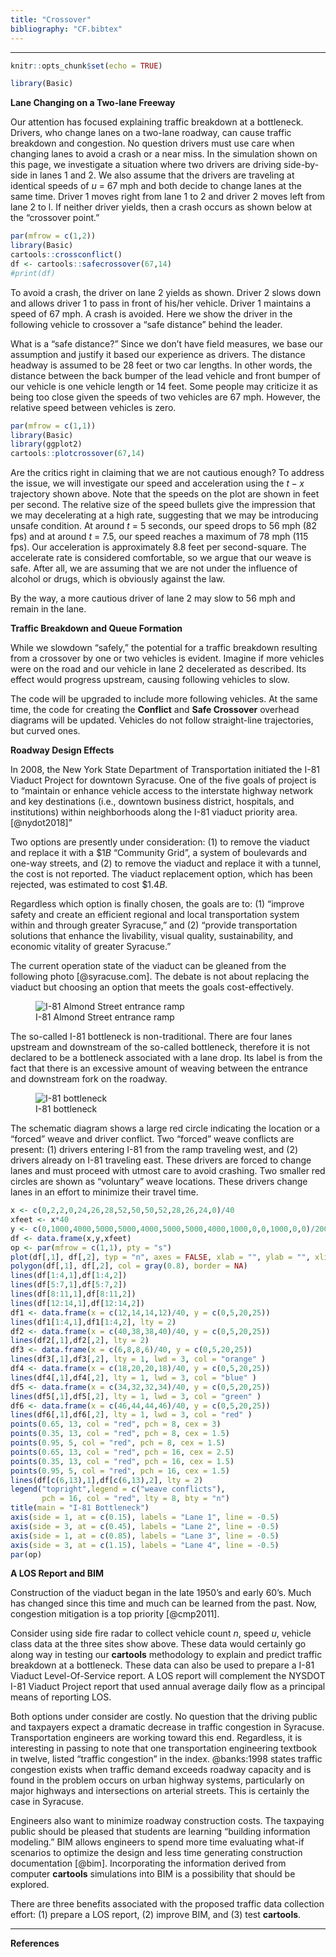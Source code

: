 ```yaml
---
title: "Crossover"
bibliography: "CF.bibtex"
---
```


***
[^1]: The __cartools__ functions __crossconflict__, __safecrossover__ and __plotcrossover__ are used to create the plots shown on this page. 

```r
knitr::opts_chunk$set(echo = TRUE)
```


```r
library(Basic)
```

__Lane Changing on a Two-lane Freeway__


Our attention has focused explaining traffic breakdown at a bottleneck. Drivers, who change lanes on a two-lane roadway, can cause traffic breakdown and congestion.  No question drivers must use care when changing lanes to avoid a crash or a near miss. In the simulation shown on this page, we investigate a situation where two drivers are driving side-by-side in lanes 1 and 2. We also assume that the drivers are traveling at identical speeds of $u$ = 67 mph and both decide to change lanes at the same time. Driver 1 moves right from lane 1 to 2 and driver 2 moves left from lane 2 to l. If neither driver yields, then a crash occurs as shown below at the "crossover point." 


```r
par(mfrow = c(1,2))
library(Basic)
cartools::crossconflict()
df <- cartools::safecrossover(67,14)
#print(df)
```

To avoid a crash, the driver on lane 2 yields as shown. Driver 2 slows down and allows driver 1 to pass in front of his/her vehicle. Driver 1 maintains a speed of 67 mph.  A crash is avoided. Here we show the driver in the following vehicle to crossover a "safe distance" behind the leader. 

What is a "safe distance?" Since we don't have field measures, we base our assumption and justify it based our experience as  drivers. The distance headway is assumed to be 28 feet or two car lengths. In other words, the distance between the back bumper of the lead vehicle and  front bumper of our vehicle is one vehicle length or 14 feet. Some people may criticize it as being too close given the speeds of two vehicles are 67 mph. However, the relative speed between vehicles  is zero.  

```r
par(mfrow = c(1,1))
library(Basic)
library(ggplot2)
cartools::plotcrossover(67,14)
```

Are the critics right in claiming that we are not cautious enough?  To address the issue, we will investigate our speed and acceleration using the $t-x$ trajectory shown above. Note that the speeds on the plot are shown in feet per second. The relative size of the speed bullets give the impression that we may decelerating at a high rate, suggesting that we may be introducing unsafe condition. At around $t$ = 5 seconds, our speed drops to 56 mph (82 fps) and at around $t$ = 7.5, our speed reaches a maximum of 78 mph (115 fps).  Our acceleration is approximately 8.8 feet per second-square. The accelerate rate is considered comfortable, so we argue that our weave is safe. After all, we are assuming that we are not under the influence of alcohol or drugs, which is obviously against the law.

By the way, a more cautious driver of lane 2 may slow to 56 mph and remain in the lane. 

__Traffic Breakdown and Queue Formation__

While we slowdown "safely," the potential for a traffic breakdown resulting from a crossover by one or two vehicles is evident. Imagine if more vehicles were on the road and our vehicle in lane 2 decelerated as described. Its effect would progress upstream, causing following vehicles to slow. 

The code will be upgraded to include more following vehicles. At the same time, the code for creating the __Conflict__ and __Safe Crossover__ overhead diagrams will be updated. Vehicles  do not follow straight-line trajectories, but curved ones. 

__Roadway Design Effects__

In 2008, the New York State Department of Transportation initiated the I-81 Viaduct Project for downtown Syracuse. One of the five goals of project is to "maintain or enhance vehicle access to the interstate highway network and key destinations (i.e., downtown business district, hospitals, and institutions) within neighborhoods along the I-81 viaduct priority area. [@nydot2018]"

Two options are presently under consideration: (1) to remove the viaduct and replace it with a $\$1B$ "Community Grid", a system of boulevards and one-way streets, and (2) to remove the viaduct and replace it with a tunnel, the cost is not reported. The viaduct replacement option, which has been rejected, was estimated to cost $\$1.4B$. 

Regardless which option is finally chosen, the goals are to: (1) "improve safety and create an efficient regional and local transportation system within and through greater Syracuse," and (2) "provide transportation solutions that enhance the livability, visual quality, sustainability, and economic vitality of greater Syracuse."

The current operation state of the viaduct  can be gleaned from the following photo [@syracuse.com]. The debate is not about replacing the viaduct but choosing an option that meets the goals cost-effectively.

![I-81 Almond Street entrance ramp](AlmondStreet.jpeg)



The so-called I-81 bottleneck is non-traditional. There are four lanes upstream and downstream of the so-called bottleneck, therefore it is not declared to be a bottleneck associated with a lane drop.  Its label is  from the fact that there is an excessive amount of weaving between the entrance and downstream fork on the roadway.  

![I-81 bottleneck](I-81bottleneck.jpeg.001.jpeg)

The schematic diagram shows a large red circle indicating the location or a "forced"  weave and driver conflict. Two "forced" weave conflicts are present: (1) drivers entering I-81 from the ramp traveling  west,  and (2) drivers  already on I-81 traveling east. These drivers are forced to change lanes and must proceed with utmost care to avoid crashing. Two smaller red circles are shown as "voluntary" weave locations.  These drivers change lanes in an effort to minimize their travel time. 



```r
x <- c(0,2,2,0,24,26,28,52,50,50,52,28,26,24,0)/40
xfeet <- x*40
y <- c(0,1000,4000,5000,5000,4000,5000,5000,4000,1000,0,0,1000,0,0)/200
df <- data.frame(x,y,xfeet)
op <- par(mfrow = c(1,1), pty = "s")
plot(df[,1], df[,2], typ = "n", axes = FALSE, xlab = "", ylab = "", xlim = c(0, 2.5))
polygon(df[,1], df[,2], col = gray(0.8), border = NA)
lines(df[1:4,1],df[1:4,2])
lines(df[5:7,1],df[5:7,2])
lines(df[8:11,1],df[8:11,2])
lines(df[12:14,1],df[12:14,2])
df1 <- data.frame(x = c(12,14,14,12)/40, y = c(0,5,20,25))
lines(df1[1:4,1],df1[1:4,2], lty = 2)
df2 <- data.frame(x = c(40,38,38,40)/40, y = c(0,5,20,25))
lines(df2[,1],df2[,2], lty = 2)
df3 <- data.frame(x = c(6,8,8,6)/40, y = c(0,5,20,25))
lines(df3[,1],df3[,2], lty = 1, lwd = 3, col = "orange" )
df4 <- data.frame(x = c(18,20,20,18)/40, y = c(0,5,20,25))
lines(df4[,1],df4[,2], lty = 1, lwd = 3, col = "blue" )
df5 <- data.frame(x = c(34,32,32,34)/40, y = c(0,5,20,25))
lines(df5[,1],df5[,2], lty = 1, lwd = 3, col = "green" )
df6 <- data.frame(x = c(46,44,44,46)/40, y = c(0,5,20,25))
lines(df6[,1],df6[,2], lty = 1, lwd = 3, col = "red" )
points(0.65, 13, col = "red", pch = 8, cex = 3)
points(0.35, 13, col = "red", pch = 8, cex = 1.5)
points(0.95, 5, col = "red", pch = 8, cex = 1.5)
points(0.65, 13, col = "red", pch = 16, cex = 2.5)
points(0.35, 13, col = "red", pch = 16, cex = 1.5)
points(0.95, 5, col = "red", pch = 16, cex = 1.5)
lines(df[c(6,13),1],df[c(6,13),2], lty = 2)
legend("topright",legend = c("weave conflicts"),
       pch = 16, col = "red", lty = 8, bty = "n")
title(main = "I-81 Bottleneck")
axis(side = 1, at = c(0.15), labels = "Lane 1", line = -0.5)
axis(side = 3, at = c(0.45), labels = "Lane 2", line = -0.5)
axis(side = 1, at = c(0.85), labels = "Lane 3", line = -0.5)
axis(side = 3, at = c(1.15), labels = "Lane 4", line = -0.5)
par(op)
```

__A LOS Report and BIM__

Construction of the viaduct began in the late 1950's and early 60's. Much has changed since this time and much can be learned from the past. Now, congestion mitigation is a top priority [@cmp2011].

Consider using side fire radar to collect vehicle count $n$, speed $u$, vehicle class data at the three sites show above. These data would certainly go along way in testing our __cartools__ methodology to explain and predict traffic breakdown at a bottleneck.  These data can also be used to prepare a I-81 Viaduct Level-Of-Service  report. A LOS report will complement the NYSDOT I-81 Viaduct Project report that used annual average daily flow as a principal means of reporting LOS. 

Both options under consider are costly. No question that the driving public and taxpayers expect a dramatic decrease in traffic congestion in Syracuse.  Transportation engineers are working toward this end. Regardless, it is interesting in passing to note that one transportation engineering textbook in twelve, listed "traffic congestion" in the index. @banks:1998 states traffic congestion exists when traffic demand exceeds roadway capacity and is found in the problem occurs on urban highway systems, particularly on major highways and intersections on arterial streets. This is certainly the case in Syracuse.

Engineers also want to minimize roadway construction costs. The taxpaying public should be pleased that students are learning "building information modeling."  BIM allows engineers to spend more time evaluating what-if scenarios to optimize the design and less time generating construction documentation [@bim]. Incorporating the information derived from computer __cartools__ simulations into BIM is a possibility that should be explored.

There are three benefits associated with the proposed traffic data collection effort: (1) prepare a LOS report, (2) improve BIM, and (3) test __cartools__.



*** 
__References__